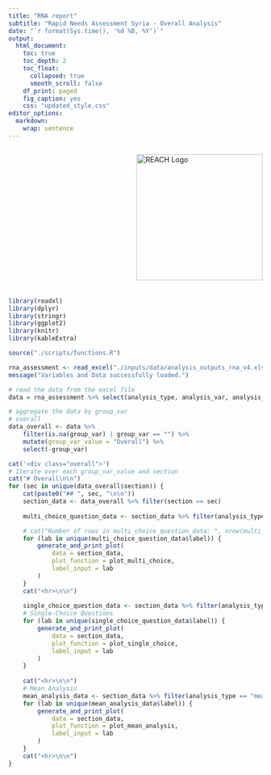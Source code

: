 ```yaml
---
title: "RNA report"
subtitle: "Rapid Needs Assessment Syria - Overall Analysis"
date: "`r format(Sys.time(), '%d %B, %Y')`"
output: 
  html_document:
    toc: true
    toc_depth: 2
    toc_float:
      collapsed: true
      smooth_scroll: false
    df_print: paged
    fig_caption: yes
    css: "updated_style.css"
editor_options:
  markdown:
    wrap: sentence
---
```


<div style="display: flex; justify-content: flex-end; margin-bottom: 20px;">
  <img src="./inputs/logos/REACH_Logo_TransparentBackground_WH.png" alt="REACH Logo" style="width: 250px; height: auto;">
</div>

```r
library(readxl)
library(dplyr)
library(stringr)
library(ggplot2)
library(knitr)
library(kableExtra)

source("./scripts/functions.R")
``` 

```r
rna_assessment <- read_excel("./inputs/data/analysis_outputs_rna_v4.xlsx")
message("Variables and Data successfully loaded.")
```

```r
# read the data from the excel file
data = rna_assessment %>% select(analysis_type, analysis_var, analysis_var_value, group_var, group_var_value, stat, n, section, label, n_total)

# aggregate the data by group_var
# overall 
data_overall <- data %>% 
    filter(is.na(group_var) | group_var == "") %>%
    mutate(group_var_value = "Overall") %>%
    select(-group_var)
```

```r
cat('<div class="overall">')
# Iterate over each group_var_value and section
cat("# Overall\n\n")
for (sec in unique(data_overall$section)) {
    cat(paste0("## ", sec, "\n\n"))
    section_data <- data_overall %>% filter(section == sec)
    
    multi_choice_question_data <- section_data %>% filter(analysis_type == "prop_select_multiple")

    # cat("Number of rows in multi_choice_question_data: ", nrow(multi_choice_question_data), "\n\n")    # Multi-Choice Questions
    for (lab in unique(multi_choice_question_data$label)) {
        generate_and_print_plot(
            data = section_data,
            plot_function = plot_multi_choice,
            label_input = lab
        )
    }
    cat("<hr>\n\n")
    
    single_choice_question_data <- section_data %>% filter(analysis_type == "prop_select_one")
    # Single-Choice Questions
    for (lab in unique(single_choice_question_data$label)) {
        generate_and_print_plot(
            data = section_data,
            plot_function = plot_single_choice,
            label_input = lab
        )
    }
    
    cat("<hr>\n\n")
    # Mean Analysis
    mean_analysis_data <- section_data %>% filter(analysis_type == "mean")
    for (lab in unique(mean_analysis_data$label)) {
        generate_and_print_plot(
            data = section_data,
            plot_function = plot_mean_analysis,
            label_input = lab
        )
    }
    cat("<hr>\n\n")
}

```
